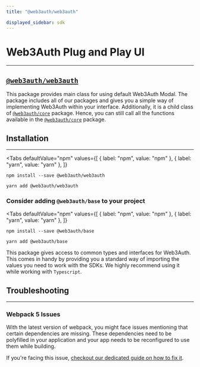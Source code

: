 ```yaml
---
title: "@web3auth/web3auth"

displayed_sidebar: sdk
---
```


# Web3Auth Plug and Play UI

---

## [`@web3auth/web3auth`](https://npmjs.com/package/@web3auth/web3auth)


This package provides main class for using default Web3Auth Modal. The package includes all of our packages and gives you a simple way of implementing
Web3Auth within your interface. Additionally, it is a child class of [`@web3auth/core`](./core) package. Hence, you can still call all the functions
available in the [`@web3auth/core`](./core) package.

## Installation

---

<Tabs
  defaultValue="npm"
  values={[
    { label: "npm", value: "npm" },
    { label: "yarn", value: "yarn" },
  ]}
>

<TabItem value="npm">

```shell
npm install --save @web3auth/web3auth
```

</TabItem>

<TabItem value="yarn">

```shell
yarn add @web3auth/web3auth
```

</TabItem>

</Tabs>

### Consider adding `@web3auth/base` to your project

<Tabs
  defaultValue="npm"
  values={[
    { label: "npm", value: "npm" },
    { label: "yarn", value: "yarn" },
  ]}
>

<TabItem value="npm">

```shell
npm install --save @web3auth/base
```

</TabItem>

<TabItem value="yarn">

```shell
yarn add @web3auth/base
```

</TabItem>

</Tabs>

This package gives access to common types and interfaces for Web3Auth. This comes in handy by providing you a standard way of importing the values you
need to work with the SDKs. We highly recommend using it while working with `Typescript`.

## Troubleshooting

---

### Webpack 5 Issues

With the latest version of webpack, you might face issues mentioning that certain dependencies are missing. These dependencies need to be polyfilled
in your application and your app needs to be reconfigured to use them while building.

If you're facing this issue, [checkout our dedicated guide on how to fix it](/troubleshooting/webpack-issues).
